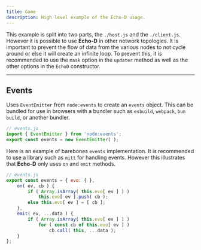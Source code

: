 ```yaml
---
title: Game
description: High level example of the Echo-D usage.
---
```


This example is split into two parts, the `./host.js` and the `./client.js`.
However it is possible to use **Echo-D** in other network topologies.
It is important to prevent the flow of data from the various nodes to not cycle
around or else it will create an infinite loop.
To prevent this, it is recommended to use the `mask` option in the `updater` method
as well as the other options in the `EchoD` constructor.

___

## Events

<Tabs><TabItem label="Node.js Supported">
Uses `EventEmitter` from `node:events` to create an `events` object.
This can be bundled for use in browsers with a bundler such as
`esbuild`, `webpack`, `bun build`, or another bundler.

```js
// events.js
import { EventEmitter } from 'node:events';
export const events = new EventEmitter( );
```
</TabItem><TabItem label="Browser">
Here is an example of barebones `events` implementation.
It is recommended to use a library such as `mitt` for handling events.
However this illustrates that **Echo-D** only uses `on` and `emit` methods.

```js
// events.js
export const events = { evo: { },
    on( ev, cb ) {
        if ( Array.isArray( this.evo[ ev ] ) )
            this.evo[ ev ].push( cb );
        else this.evo[ ev ] = [ cb ];
    },
    emit( ev, ...data ) {
        if ( Array.isArray( this.evo[ ev ] ) )
            for ( const cb of this.evo[ ev ] )
                cb.call( this, ...data );
    }
};
```
</TabItem></Tabs>

